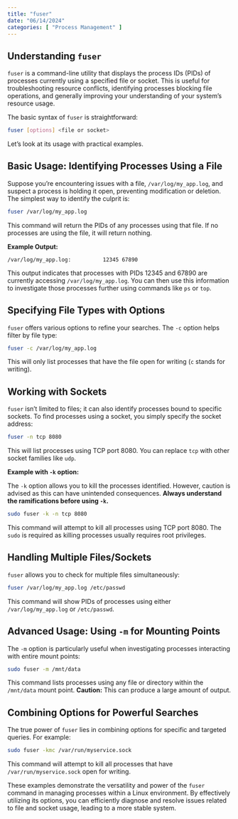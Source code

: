 ```yaml
---
title: "fuser"
date: "06/14/2024"
categories: [ "Process Management" ]
---
```

## Understanding `fuser`

`fuser` is a command-line utility that displays the process IDs (PIDs) of processes currently using a specified file or socket. This is useful for troubleshooting resource conflicts, identifying processes blocking file operations, and generally improving your understanding of your system's resource usage.

The basic syntax of `fuser` is straightforward:

```bash
fuser [options] <file or socket>
```

Let's look at its usage with practical examples.

## Basic Usage: Identifying Processes Using a File

Suppose you're encountering issues with a file, `/var/log/my_app.log`, and suspect a process is holding it open, preventing modification or deletion.  The simplest way to identify the culprit is:

```bash
fuser /var/log/my_app.log
```

This command will return the PIDs of any processes using that file. If no processes are using the file, it will return nothing.

**Example Output:**

```
/var/log/my_app.log:          12345 67890
```

This output indicates that processes with PIDs 12345 and 67890 are currently accessing `/var/log/my_app.log`.  You can then use this information to investigate those processes further using commands like `ps` or `top`.


## Specifying File Types with Options

`fuser` offers various options to refine your searches.  The `-c` option helps filter by file type:

```bash
fuser -c /var/log/my_app.log
```

This will only list processes that have the file open for writing (`c` stands for writing).


##  Working with Sockets

`fuser` isn't limited to files; it can also identify processes bound to specific sockets.  To find processes using a socket, you simply specify the socket address:

```bash
fuser -n tcp 8080
```

This will list processes using TCP port 8080.  You can replace `tcp` with other socket families like `udp`.

**Example with `-k` option:**

The `-k` option allows you to kill the processes identified. However, caution is advised as this can have unintended consequences.  **Always understand the ramifications before using `-k`.**

```bash
sudo fuser -k -n tcp 8080
```

This command will attempt to kill all processes using TCP port 8080.  The `sudo` is required as killing processes usually requires root privileges.

## Handling Multiple Files/Sockets

`fuser` allows you to check for multiple files simultaneously:

```bash
fuser /var/log/my_app.log /etc/passwd
```

This command will show PIDs of processes using either `/var/log/my_app.log` or `/etc/passwd`.


##  Advanced Usage:  Using `-m` for Mounting Points

The `-m` option is particularly useful when investigating processes interacting with entire mount points:

```bash
sudo fuser -m /mnt/data
```

This command lists processes using any file or directory within the `/mnt/data` mount point.  **Caution:** This can produce a large amount of output.



##  Combining Options for Powerful Searches

The true power of `fuser` lies in combining options for specific and targeted queries.  For example:

```bash
sudo fuser -kmc /var/run/myservice.sock
```

This command will attempt to kill all processes that have `/var/run/myservice.sock` open for writing.


These examples demonstrate the versatility and power of the `fuser` command in managing processes within a Linux environment. By effectively utilizing its options, you can efficiently diagnose and resolve issues related to file and socket usage, leading to a more stable system.

